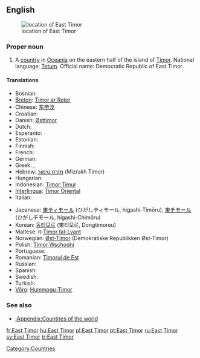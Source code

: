 {{wikipedia}}
==English==
[[Image:LocationEastTimor.svg|thumb|location of East Timor]]

===Proper noun===
{{en-proper noun|sg=[[East]] [[Timor]]}}

# A [[country]] in [[Oceania]] on the eastern half of the island of [[Timor]]. National language: [[Tetum]]. Official name: Democratic Republic of East Timor.

====Translations====
{{trans-top|Country in Oceania}}
*Bosnian: {{t-|bs|Istočni Timor|m}}
*[[Breton]]: [[Timor ar Reter]]
*Chinese: [[东帝汶]]
*Croatian: {{t-|hr|Istočni Timor|m}}
*Danish: [[Østtimor]]
* Dutch: {{t|nl|Oost-Timor}}
* Esperanto: {{t|eo|Orienta Timoro|xs=Esperanto}}
* Estonian: {{t-|et|Ida-Timor}}
* Finnish: {{t+|fi|Itä-Timor}}
* French: {{t|fr|Timor Oriental}}
* German: {{t-|de|Osttimor}}
* Greek: {{t|el|Ανατολικό Τιμόρ|tr=Anatolikó Timór}}, {{t|el|Ανατολικό Τίμορ|tr=Anatolikó Tímor}}
*Hebrew: [[מזרח טימור]] (Mizrakh Timor)
* Hungarian: {{t|hu|Kelet-Timor}}
*Indonesian: [[Timor Timur]]
*[[Interlingua]]: [[Timor Oriental]]
* Italian: {{t|it|Timor orientale}}
{{trans-mid}}
*Japanese: [[東ティモール]] (ひがしティモール, higashi-Timōru), [[東チモール]] (ひがしチモール, higashi-Chimōru)
*Korean: [[동티모르]] (東티모르, Dongtimoreu)
*Maltese: it-[[Timor tal-Lvant]]
*Norwegian: [[Øst-Timor]] (Demokratiske Republikken Øst-Timor)
*Polish: [[Timor Wschodni]] {{m}}
* Portuguese: {{t|pt|Timor Leste}}
*Romanian: [[Timorul de Est]] {{n}}
* Russian: {{t|ru|Восточный Тимор|m|tr=Vostóčnyj Timór}}
* Spanish: {{t|es|Timor Oriental}}
* Swedish: {{t+|sv|Östtimor}}
* Turkish: {{t|tr|Doğu Timor}}
*[[Võro]]: [[Hummogu-Timor]]
{{trans-bottom}}

===See also===
*[[:Appendix:Countries of the world]]

[[Category:Countries]]

[[fr:East Timor]]
[[hu:East Timor]]
[[pl:East Timor]]
[[pt:East Timor]]
[[ru:East Timor]]
[[sv:East Timor]]
[[tr:East Timor]]